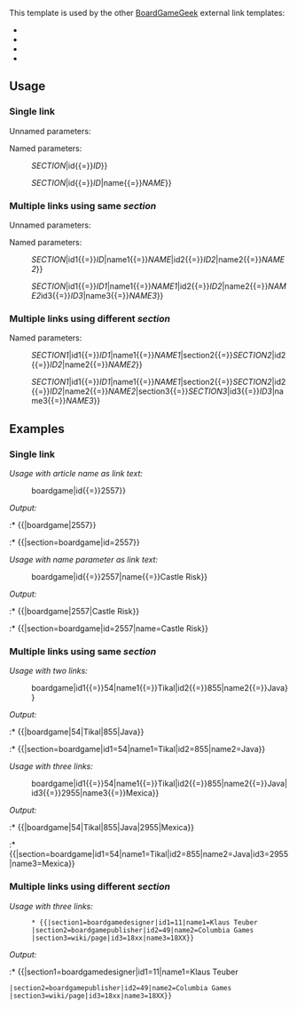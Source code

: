 {{Documentation subpage}}
<!-- Place categories where indicated at the bottom of this page and interwikis at Wikidata -->
{{tocright}}
This template is used by the other [[BoardGameGeek]] external link templates:
* {{tl|bgg title}}
* {{tl|BoardGameGeek designer}}
* {{tl|BoardGameGeek publisher}}
* {{tl|BoardGameGeek wiki}}

== Usage ==

=== Single link ===
Unnamed parameters:
: {{tlc|{{BASEPAGENAME}}|<var>SECTION</var>|<var>ID</var>}}
: {{tlc|{{BASEPAGENAME}}|<var>SECTION</var>|<var>ID</var>|<var>NAME</var>}}

Named parameters:
: {{tlc|{{BASEPAGENAME}}|section{{=}}<var>SECTION</var>|id{{=}}<var>ID</var>}}
: {{tlc|{{BASEPAGENAME}}|section{{=}}<var>SECTION</var>|id{{=}}<var>ID</var>|name{{=}}<var>NAME</var>}}

=== Multiple links using same ''section'' ===
Unnamed parameters:
: {{tlc|{{BASEPAGENAME}}|<var>SECTION</var>|<var>ID1</var>|<var>NAME1</var>|<var>ID2</var>|<var>NAME2</var>}}
: {{tlc|{{BASEPAGENAME}}|<var>SECTION</var>|<var>ID1</var>|<var>NAME1</var>|<var>ID2</var>|<var>NAME2</var>|<var>ID3</var>|<var>NAME3</var>}}

Named parameters:
: {{tlc|{{BASEPAGENAME}}|section{{=}}<var>SECTION</var>|id1{{=}}<var>ID</var>|name1{{=}}<var>NAME</var>|id2{{=}}<var>ID2</var>|name2{{=}}<var>NAME2</var>}}
: {{tlc|{{BASEPAGENAME}}|section{{=}}<var>SECTION</var>|id1{{=}}<var>ID1</var>|name1{{=}}<var>NAME1</var>|id2{{=}}<var>ID2</var>|name2{{=}}<var>NAME2</var>id3{{=}}<var>ID3</var>|name3{{=}}<var>NAME3</var>}}

=== Multiple links using different ''section'' ===
Named parameters:
: {{tlc|{{BASEPAGENAME}}|section1{{=}}<var>SECTION1</var>|id1{{=}}<var>ID1</var>|name1{{=}}<var>NAME1</var>|section2{{=}}<var>SECTION2</var>|id2{{=}}<var>ID2</var>|name2{{=}}<var>NAME2</var>}}
: {{tlc|{{BASEPAGENAME}}|section1{{=}}<var>SECTION1</var>|id1{{=}}<var>ID1</var>|name1{{=}}<var>NAME1</var>|section2{{=}}<var>SECTION2</var>|id2{{=}}<var>ID2</var>|name2{{=}}<var>NAME2</var>|section3{{=}}<var>SECTION3</var>|id3{{=}}<var>ID3</var>|name3{{=}}<var>NAME3</var>}}

== Examples ==

=== Single link ===
''Usage with article name as link text:''
: {{tlc|a=1|{{BASEPAGENAME}}|boardgame|2557}}
: {{tlc|a=1|{{BASEPAGENAME}}|section{{=}}boardgame|id{{=}}2557}}
''Output:''
:* {{{{BASEPAGENAME}}|boardgame|2557}}
:* {{{{BASEPAGENAME}}|section=boardgame|id=2557}}

''Usage with name parameter as link text:''
: {{tlc|a=1|{{BASEPAGENAME}}|boardgame|2557|Castle Risk}}
: {{tlc|a=1|{{BASEPAGENAME}}|section{{=}}boardgame|id{{=}}2557|name{{=}}Castle Risk}}
''Output:''
:* {{{{BASEPAGENAME}}|boardgame|2557|Castle Risk}}
:* {{{{BASEPAGENAME}}|section=boardgame|id=2557|name=Castle Risk}}

=== Multiple links using same ''section'' ===
''Usage with two links:''
: {{tlc|a=1|{{BASEPAGENAME}}|boardgame|54|Tikal|855|Java}}
: {{tlc|a=1|{{BASEPAGENAME}}|section{{=}}boardgame|id1{{=}}54|name1{{=}}Tikal|id2{{=}}855|name2{{=}}Java}}
''Output:''
:* {{{{BASEPAGENAME}}|boardgame|54|Tikal|855|Java}}
:* {{{{BASEPAGENAME}}|section=boardgame|id1=54|name1=Tikal|id2=855|name2=Java}}

''Usage with three links:''
: {{tlc|a=1|{{BASEPAGENAME}}|boardgame|54|Tikal|855|Java|2955|Mexica}}
: {{tlc|a=1|{{BASEPAGENAME}}|section{{=}}boardgame|id1{{=}}54|name1{{=}}Tikal|id2{{=}}855|name2{{=}}Java|id3{{=}}2955|name3{{=}}Mexica}}
''Output:''
:* {{{{BASEPAGENAME}}|boardgame|54|Tikal|855|Java|2955|Mexica}}
:* {{{{BASEPAGENAME}}|section=boardgame|id1=54|name1=Tikal|id2=855|name2=Java|id3=2955|name3=Mexica}}

=== Multiple links using different ''section'' ===
''Usage with three links:''
: <code><nowiki>* {{</nowiki>{{BASEPAGENAME}}|section1=boardgamedesigner|id1=11|name1=Klaus Teuber</code>
: <code>|section2=boardgamepublisher|id2=49|name2=Columbia Games</code>
: <code>|section3=wiki/page|id3=18xx|name3=18XX<nowiki>}}</nowiki></code>
''Output:''
:* {{{{BASEPAGENAME}}|section1=boardgamedesigner|id1=11|name1=Klaus Teuber
 |section2=boardgamepublisher|id2=49|name2=Columbia Games
 |section3=wiki/page|id3=18xx|name3=18XX}}

<includeonly>{{sandbox other||
<!-- Categories below this line; interwikis at Wikidata -->
[[Category:圖版遊戲模板]]
[[Category:游戏外部链接模板]]
[[Category:包含多个外部链接的模板]]

}}</includeonly>